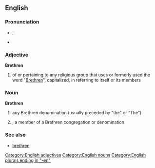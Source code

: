 ==English==

===Pronunciation===
* {{IPA|/ˈbrɛθrən/}}, {{X-SAMPA|/'brETr@n/}}
* {{audio|en-us-brethren.ogg|Audio (US)}}

===Adjective===
'''Brethren'''

# of or pertaining to any religious group that uses or formerly used the word "[[brethren|Brethren]]", capitalized, in referring to itself or its members

===Noun===
'''Brethren'''

# {{context|in the plural|informal|lang=en}} any Brethren denomination (usually preceded by "the" or "The")
# {{context|in the singular|lang=en}}, a member of a Brethren congregation or denomination

===See also===
* [[brethren]]

[[Category:English adjectives]]
[[Category:English nouns]]
[[Category:English plurals ending in "-en"]]